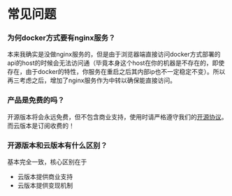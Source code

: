 # 常见问题

### 为何docker方式要有nginx服务？

本来我确实是没做nginx服务的，但是由于浏览器端直接访问docker方式部署的api的host的时候会无法访问通（毕竟本身这个host在你的机器是不存在的，即使存在，由于docker的特性，你服务在重启之后其内部ip也不一定稳定不变）。所以再三考虑之后，增加了nginx服务作为中转以确保能直接访问。

### 产品是免费的吗？

开源版本将会永远免费，但不包含商业支持，使用时请严格遵守我们的[开源协议](https://github.com/Qingyon-AI/Revornix/blob/develop/LICENSE)。而云版本是订阅收费的！

### 开源版本和云版本有什么区别？

基本完全一致，核心区别在于

- 云版本提供商业支持
- 云版本提供变现机制